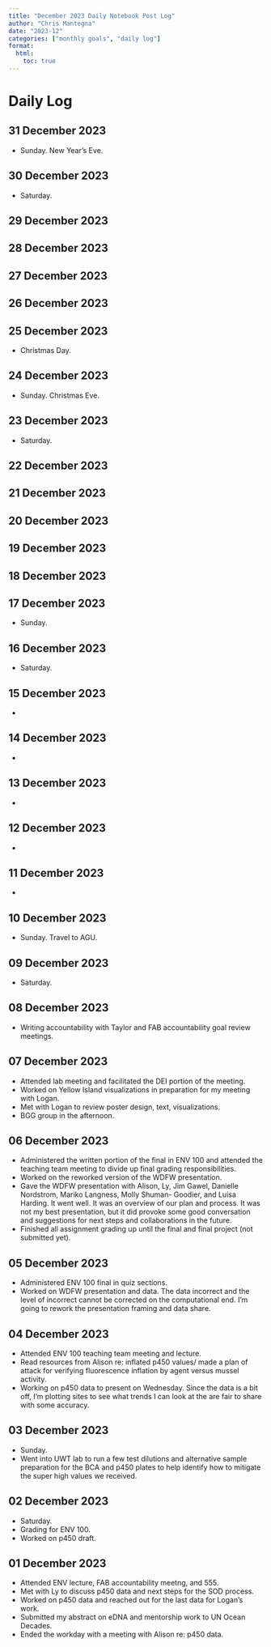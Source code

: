 ```yaml
---
title: "December 2023 Daily Notebook Post Log"
author: "Chris Mantegna"
date: "2023-12"
categories: ["monthly goals", "daily log"]
format:
  html:
    toc: true
---
```


# Daily Log

## 31 December 2023

- Sunday. New Year's Eve.

## 30 December 2023

- Saturday. 

## 29 December 2023

## 28 December 2023

## 27 December 2023

## 26 December 2023

## 25 December 2023

- Christmas Day.

## 24 December 2023

- Sunday. Christmas Eve.

## 23 December 2023

- Saturday. 

## 22 December 2023

## 21 December 2023

## 20 December 2023

## 19 December 2023

## 18 December 2023

## 17 December 2023

- Sunday.

## 16 December 2023

- Saturday. 

## 15 December 2023

-

## 14 December 2023

-

## 13 December 2023

-

## 12 December 2023

-

## 11 December 2023

- 

## 10 December 2023

- Sunday. Travel to AGU.

## 09 December 2023

- Saturday. 

## 08 December 2023

- Writing accountability with Taylor and FAB accountability goal review meetings.

## 07 December 2023

- Attended lab meeting and facilitated the DEI portion of the meeting. 
- Worked on Yellow Island visualizations in preparation for my meeting with Logan.
- Met with Logan to review poster design, text, visualizations.
- BGG group in the afternoon.

## 06 December 2023

- Administered the written portion of the final in ENV 100 and attended the teaching team meeting to divide up final grading responsibilities.
- Worked on the reworked version of the WDFW presentation.
- Gave the WDFW presentation with Alison, Ly, Jim Gawel, Danielle Nordstrom, Mariko Langness, Molly Shuman- Goodier, and Luisa Harding. It went well. It was an overview of our plan and process. It was not my best presentation, but it did provoke some good conversation and suggestions for next steps and collaborations in the future. 
- Finished all assignment grading up until the final and final project (not submitted yet).


## 05 December 2023

- Administered ENV 100 final in quiz sections.
- Worked on WDFW presentation and data. The data incorrect and the level of incorrect cannot be corrected on the computational end. I'm going to rework the presentation framing and data share.

## 04 December 2023

- Attended ENV 100 teaching team meeting and lecture.
- Read resources from Alison re: inflated p450 values/ made a plan of attack for verifying fluorescence inflation by agent versus mussel activity.
- Working on p450 data to present on Wednesday. Since the data is a bit off, I'm plotting sites to see what trends I can look at the are fair to share with some accuracy.

## 03 December 2023

- Sunday. 
- Went into UWT lab to run a few test dilutions and alternative sample preparation for the BCA and p450 plates to help identify how to mitigate the super high values we received.

## 02 December 2023

- Saturday. 
- Grading for ENV 100.
- Worked on p450 draft.

## 01 December 2023

- Attended ENV lecture, FAB accountability meetng, and 555.
- Met with Ly to discuss p450 data and next steps for the SOD process.
- Worked on p450 data and reached out for the last data for Logan's work.
- Submitted my abstract on eDNA and mentorship work to UN Ocean Decades.
- Ended the workday with a meeting with Alison re: p450 data.
